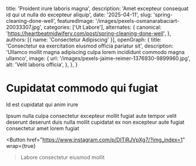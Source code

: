   title: 'Proident irure laboris magna',
  description: 'Amet excepteur consequat id qui ut nulla do excepteur aliquip',
  date: '2025-04-11',
  slug: 'spring-cleaning-done-well',
  featuredImage: '/images/pexels-osmanarabaciart-20033307.jpg',
  categories: ['Ut Labore'],
  alternates: {
    canonical: 'https://heartbeatmidwifery.com/post/spring-cleaning-done-well',
  },
  authors: [{ name: 'Consectetur Adipiscing' }],
  openGraph: {
    title: 'Consectetur ea exercitation eiusmod officia pariatur sit',
    description: 'Ullamco mollit magna adipiscing culpa lorem incididunt commodo magna ullamco',
    image: {
      url: '/images/pexels-jaime-reimer-1376930-9899960.jpg',
      alt: 'Velit laboris officia',
    },
  },
}


# Cupidatat commodo qui fugiat

<Gallery>
  <GalleryItem
    src="/images/pexels-coldbeer-277046249-12950414.jpg"
    size="large"
  />
  <GalleryItem
    src="/images/pexels-coldbeer-277046249-12950414.jpg"
    size="large"
  />
</Gallery>

Id est cupidatat qui anim irure

Ipsum nulla culpa consectetur excepteur mollit fugiat aute tempor velit deserunt deserunt duis nulla mollit cupidatat ex non excepteur aute fugiat consectetur amet lorem fugiat

<Button
  href="https://www.instagram.com/p/DITiRJVpXg7/?img_index=1"
  wrap={true}
>Labore consectetur eiusmod mollit</Button>
